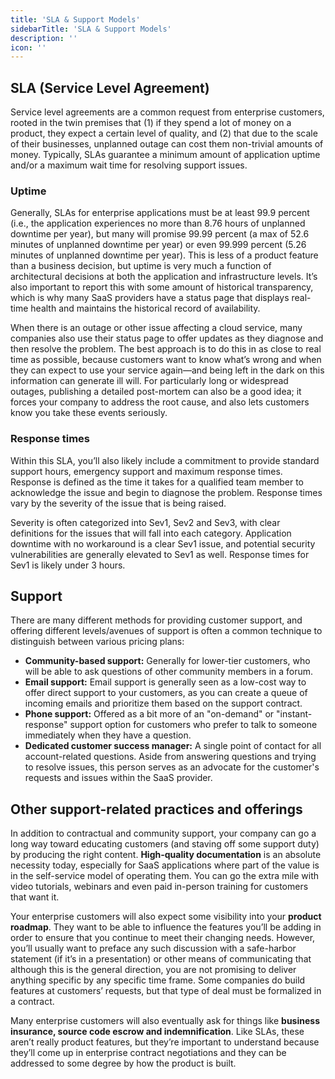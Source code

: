 ```yaml
---
title: 'SLA & Support Models'
sidebarTitle: 'SLA & Support Models'
description: ''
icon: ''
---
```


## SLA (Service Level Agreement)  
Service level agreements are a common request from enterprise customers, rooted in the twin premises that (1) if they spend a lot of money on a product, they expect a certain level of quality, and (2) that due to the scale of their businesses, unplanned outage can cost them non-trivial amounts of money. Typically, SLAs guarantee a minimum amount of application uptime and/or a maximum wait time for resolving support issues.

### Uptime
Generally, SLAs for enterprise applications must be at least 99.9 percent (i.e., the application experiences no more than 8.76 hours of unplanned downtime per year), but many will promise 99.99 percent (a max of 52.6 minutes of unplanned downtime per year) or even 99.999 percent (5.26 minutes of unplanned downtime per year). This is less of a product feature than a business decision, but uptime is very much a function of architectural decisions at both the application and infrastructure levels. It’s also important to report this with some amount of historical transparency, which is why many SaaS providers have a status page that displays real-time health and maintains the historical record of availability.

When there is an outage or other issue affecting a cloud service, many companies also use their status page to offer updates as they diagnose and then resolve the problem. The best approach is to do this in as close to real time as possible, because customers want to know what’s wrong and when they can expect to use your service again—and being left in the dark on this information can generate ill will. For particularly long or widespread outages, publishing a detailed post-mortem can also be a good idea; it forces your company to address the root cause, and also lets customers know you take these events seriously.


### Response times
Within this SLA, you’ll also likely include a commitment to provide standard support hours, emergency support and maximum response times. Response is defined as the time it takes for a qualified team member to acknowledge the issue and begin to diagnose the problem. Response times vary by the severity of the issue that is being raised.

Severity is often categorized into Sev1, Sev2 and Sev3, with clear definitions for the issues that will fall into each category. Application downtime with no workaround is a clear Sev1 issue, and potential security vulnerabilities are generally elevated to Sev1 as well. Response times for Sev1 is likely under 3 hours.

## Support
There are many different methods for providing customer support, and offering different levels/avenues of support is often a common technique to distinguish between various pricing plans:

- **Community-based support:** Generally for lower-tier customers, who will be able to ask questions of other community members in a forum.
- **Email support:** Email support is generally seen as a low-cost way to offer direct support to your customers, as you can create a queue of incoming emails and prioritize them based on the support contract.
- **Phone support:** Offered as a bit more of an "on-demand" or "instant-response" support option for customers who prefer to talk to someone immediately when they have a question.
- **Dedicated customer success manager:** A single point of contact for all account-related questions. Aside from answering questions and trying to resolve issues, this person serves as an advocate for the customer's requests and issues within the SaaS provider.

## Other support-related practices and offerings
In addition to contractual and community support, your company can go a long way toward educating customers (and staving off some support duty) by producing the right content. **High-quality documentation** is an absolute necessity today, especially for SaaS applications where part of the value is in the self-service model of operating them. You can go the extra mile with video tutorials, webinars and even paid in-person training for customers that want it.

Your enterprise customers will also expect some visibility into your **product roadmap**. They want to be able to influence the features you’ll be adding in order to ensure that you continue to meet their changing needs. However, you’ll usually want to preface any such discussion with a safe-harbor statement (if it’s in a presentation) or other means of communicating that although this is the general direction, you are not promising to deliver anything specific by any specific time frame. Some companies do build features at customers’ requests, but that type of deal must be formalized in a contract.

Many enterprise customers will also eventually ask for things like **business insurance, source code escrow and indemnification**. Like SLAs, these aren’t really product features, but they’re important to understand because they’ll come up in enterprise contract negotiations and they can be addressed to some degree by how the product is built.